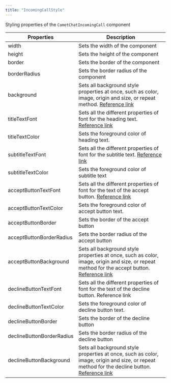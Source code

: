 ```yaml
---
title: "IncomingCallStyle"
---
```


Styling properties of the `CometChatIncomingCall` component

| Properties                | Description                                                                                                                                                                                                 |
| ------------------------- | ----------------------------------------------------------------------------------------------------------------------------------------------------------------------------------------------------------- |
| width                     | Sets the width of the component                                                                                                                                                                             |
| height                    | Sets the height of the component                                                                                                                                                                            |
| border                    | Sets the border of the component                                                                                                                                                                            |
| borderRadius              | Sets the border radius of the component                                                                                                                                                                     |
| background                | Sets all background style properties at once, such as color, image, origin and size, or repeat method. [Reference link](https://developer.mozilla.org/en-US/docs/Web/CSS/background)                        |
| titleTextFont             | Sets all the different properties of font for the heading text. [Reference link](https://developer.mozilla.org/en-US/docs/Web/CSS/font)                                                                     |
| titleTextColor            | Sets the foreground color of heading text.                                                                                                                                                                  |
| subtitleTextFont          | Sets all the different properties of font for the subtitle text. [Reference link](https://developer.mozilla.org/en-US/docs/Web/CSS/font)                                                                    |
| subtitleTextColor         | Sets the foreground color of subtitle text                                                                                                                                                                  |
| acceptButtonTextFont      | Sets all the different properties of font for the text of the accept button. [Reference link](https://developer.mozilla.org/en-US/docs/Web/CSS/font)                                                        |
| acceptButtonTextColor     | Sets the foreground color of accept button text.                                                                                                                                                            |
| acceptButtonBorder        | Sets the border of the accept button                                                                                                                                                                        |
| acceptButtonBorderRadius  | Sets the border radius of the accept button                                                                                                                                                                 |
| acceptButtonBackground    | Sets all background style properties at once, such as color, image, origin and size, or repeat method for the accept button. [Reference link](https://developer.mozilla.org/en-US/docs/Web/CSS/background)  |
| declineButtonTextFont     | Sets all the different properties of font for the text of the decline button. Reference link                                                                                                                |
| declineButtonTextColor    | Sets the foreground color of decline button text.                                                                                                                                                           |
| declineButtonBorder       | Sets the border of the decline button                                                                                                                                                                       |
| declineButtonBorderRadius | Sets the border radius of the decline button                                                                                                                                                                |
| declineButtonBackground   | Sets all background style properties at once, such as color, image, origin and size, or repeat method for the decline button. [Reference link](https://developer.mozilla.org/en-US/docs/Web/CSS/background) |
